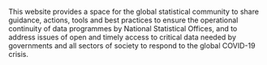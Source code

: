 
This website provides a space for the global statistical community to share
guidance, actions, tools and best practices to ensure the operational continuity
of data programmes by National Statistical Offices, and to address issues of
open and timely access to critical data needed by governments and all sectors of
society to respond to the global COVID-19 crisis.
